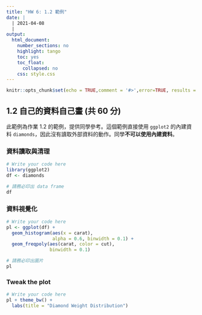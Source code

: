 ```yaml
---
title: "HW 6: 1.2 範例"
date: |
  | 2021-04-08
  |
output:
  html_document:
    number_sections: no
    highlight: tango
    toc: yes
    toc_float:
      collapsed: no
    css: style.css
---
```


```r
knitr::opts_chunk$set(echo = TRUE,comment = '#>',error=TRUE, results = 'hold', out.width='70%', fig.align = 'center', message = FALSE)
```


## 1.2 自己的資料自己畫 (共 60 分)

此範例為作業 1.2 的範例，提供同學參考。這個範例直接使用 `ggplot2` 的內建資料 `diamonds`，因此沒有讀取外部資料的動作。同學**不可以使用內建資料**。

### 資料讀取與清理 {-}

```r
# Write your code here
library(ggplot2)
df <- diamonds

# 請務必印出 data frame
df
```

### 資料視覺化 {-}

```r
# Write your code here
pl <- ggplot(df) +
  geom_histogram(aes(x = carat), 
                 alpha = 0.6, binwidth = 0.1) +
  geom_freqpoly(aes(carat, color = cut), 
                binwidth = 0.1)

# 請務必印出圖片
pl
```

### Tweak the plot {-}

```r
# Write your code here
pl + theme_bw() +
  labs(title = "Diamond Weight Distribution")
```
